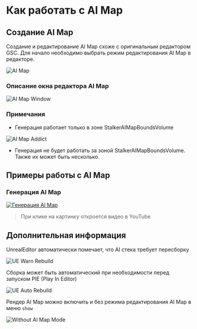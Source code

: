 # Как работать с AI Map

## Создание AI Map
Создание и редактирование AI Map схоже с оригинальным редактором GSC. Для начало необходимо выбрать режим редактирования AI Map в редакторе.

![AI Map](./ai-map.ru/img/ai-map.png)

### Описание окна редактора AI Map

![AI Map Window](./ai-map.ru/img/ai-map-window.png)

### Примечания

- Генерация работает только в зоне StalkerAIMapBoundsVolume

![AI Map Addict](./ai-map.ru/img/ai-map-addict.png)
* Генерация не будет работать за зоной StalkerAIMapBoundsVolume. Также их может быть несколько.

## Примеры работы с AI Map

### Генерация AI Map
[![Генерация AI Map](https://img.youtube.com/vi/aqi7WYrc2XE/maxresdefault.jpg)](http://www.youtube.com/watch?v=aqi7WYrc2XE "Генерация AI Map")
> При клике на картинку откроется видео в YouTube

## Дополнительная информация

UnrealEditor автоматически помечает, что AI стека требует пересборку

![UE Warn Rebuild](./ai-map.ru/img/ue-warn-rebuild.png)

Сборка может быть автоматический при необходимости перед запуском PIE (Play In Editor)

![UE Auto Rebuild](./ai-map.ru/img/ue-auto-build.png)

Рендер AI Map можно включить и без режима редактирования AI Map в меню `show`

![Without AI Map Mode](./ai-map.ru/img/without-aimap-mode.png)


